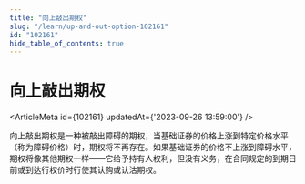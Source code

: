 ```yaml
---
title: "向上敲出期权"
slug: "/learn/up-and-out-option-102161"
id: "102161"
hide_table_of_contents: true
---
```



# 向上敲出期权

<ArticleMeta id={102161} updatedAt={'2023-09-26 13:59:00'} />
<div className='border-solid border-b border-t-0 my-4 border-[var(--ifm-color-gray-300)]' />

向上敲出期权是一种被敲出障碍的期权，当基础证券的价格上涨到特定价格水平（称为障碍价格）时，期权将不再存在。如果基础证券的价格不上涨到障碍水平，期权将像其他期权一样——它给予持有人权利，但没有义务，在合同规定的到期日前或到达行权价时行使其认购或认沽期权。
